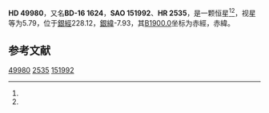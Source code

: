 {{Starbox begin
| name = HD 49980
}}
{{Starbox observe
| epoch = [[J2000.0|J2000.0]]
| constell = {{星座名待查}}<ref name=SIMBAD>{{cite web
 | url=http://simbad.u-strasbg.fr/simbad/sim-id?Ident=HR+2535
 | title =Pulsating variable Star
 | publisher=Centre de Données astronomiques de Strasbourg
 | work=SIMBAD
 | accessdate=2012-07-13}}</ref><ref name=DATA>{{cite web
 | url=http://vizier.u-strasbg.fr/viz-bin/VizieR-5?-out.add=.&-source=5050&-corr=PK=HR&-out.max=9999&HR=2535
 | title=VizieR Detailed Page
 | accessdate=2012-07-13
 | archive-date=2019-02-16
 | archive-url=https://web.archive.org/web/20190216113412/http://vizier.u-strasbg.fr/viz-bin/VizieR-5?-out.add=.&-source=5050&-corr=PK=HR&-out.max=9999&HR=2535
 | dead-url=no
 }}</ref>
| 星官 = 
| ra = {{RA|6|50|21.9}}<ref name=SIMBAD /><ref name=DATA />
| dec = {{DEC|-17|5|2}}<ref name=SIMBAD /><ref name=DATA />
| appmag_v = 5.79<ref name=SIMBAD /><ref name=DATA />
}}
{{Starbox character
| class = K0<ref name=SIMBAD /><ref name=DATA />
| b-v = 1.44<ref name=SIMBAD /><ref name=DATA />
| u-b = <ref name=SIMBAD /><ref name=DATA />
| r-i = <ref name=SIMBAD /><ref name=DATA />
| variable = 
}}
{{Starbox astrometry
| radial_v = 
| prop_mo_ra = 23
| parallax = 
| p_error = 
}}
{{Starbox catalog
| names =BD-16 1624，[[SAO星表|SAO]] 151992，[[HD星表|HD]] 49980，[[HR星表|HR]] 2535}}
{{Starbox reference |Simbad=HR+2535}}
{{Starbox end}}

'''HD 49980'''，又名'''BD-16 1624'''，'''SAO 151992'''、'''HR 2535'''，是一颗恒星<ref name=SIMBAD /><ref name=DATA />，视星等为5.79，位于[[銀道座標系|銀經]]228.12，[[銀道座標系|銀緯]]-7.93，其[[B1900.0|B1900.0]]坐标为赤經{{RA|6|45|54.5}}，赤緯{{DEC|-16|-7.93|6}}。

== 参考文献 ==
{{reflist}}

{{star-stub}}

[[Category:HD和HDE天體|49980]]
[[Category:HR天體|2535]]
[[Category:SAO天體|151992]]